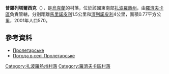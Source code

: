 {{coord|47|30|45|N|36|49|36|E|scale:100000|display=title}}

'''普羅列塔爾西克'''（{{lang-uk|Новозлатопіль}}），是[[烏克蘭|烏克蘭]]的村落，位於該國東南部[[扎波羅熱州|扎波羅熱州]]，由[[羅濟夫卡區|羅濟夫卡區]]負責管轄，分別距離[[馬里諾皮利_(羅濟夫卡區)|馬里諾皮利]]1.5公里和[[濟列諾皮利|濟列諾皮利]]4公里，面積0.77平方公里，2001年人口570。

==參考資料==
*[http://w1.c1.rada.gov.ua/pls/z7502/A005?rdat1=21.07.2014&rf7571=12947 Пролетарське]{{dead link|date=2018年3月 |bot=InternetArchiveBot |fix-attempted=yes }}
* [http://weather.in.ua/ua/zaporozhskaja/21729 Погода в селі Пролетарське] {{Wayback|url=http://weather.in.ua/ua/zaporozhskaja/21729 |date=20160807145450 }}

[[Category:扎波羅熱州村落|Category:扎波羅熱州村落]]
[[Category:羅濟夫卡區村落|Category:羅濟夫卡區村落]]


{{Zaporizhia-geo-stub}}